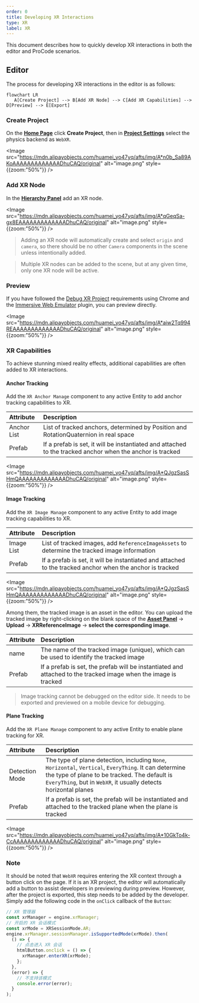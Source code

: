 ```yaml
---
order: 0
title: Developing XR Interactions
type: XR
label: XR
---
```


This document describes how to quickly develop XR interactions in both the editor and ProCode scenarios.

## Editor

The process for developing XR interactions in the editor is as follows:

```mermaid
flowchart LR
   A[Create Project] --> B[Add XR Node] --> C[Add XR Capabilities] --> D[Preview] --> E[Export]
```

### Create Project

On the **[Home Page](/en/docs/interface/intro/#%E9%A6%96%E9%A1%B5)** click **Create Project**, then in **[Project Settings](/en/docs/interface/sidebar/#project-settings)** select the physics backend as `WebXR`.

<Image src="https://mdn.alipayobjects.com/huamei_yo47yq/afts/img/A*n0b_Sa89AKoAAAAAAAAAAAAADhuCAQ/original" alt="image.png" style={{zoom:"50%"}} />

### Add XR Node

In the **[Hierarchy Panel](/en/docs/interface/hierarchy/)** add an XR node.

<Image src="https://mdn.alipayobjects.com/huamei_yo47yq/afts/img/A*qGeqSa-gx8EAAAAAAAAAAAAADhuCAQ/original" alt="image.png" style={{zoom:"50%"}} />

> Adding an XR node will automatically create and select `origin` and `camera`, so there should be no other `Camera` components in the scene unless intentionally added.

> Multiple XR nodes can be added to the scene, but at any given time, only one XR node will be active.

### Preview

If you have followed the [Debug XR Project](/en/docs/xr/quickStart/debug/) requirements using Chrome and the [Immersive Web Emulator](https://chromewebstore.google.com/detail/immersive-web-emulator/cgffilbpcibhmcfbgggfhfolhkfbhmik) plugin, you can preview directly.

<Image src="https://mdn.alipayobjects.com/huamei_yo47yq/afts/img/A*aiw2Tq994REAAAAAAAAAAAAADhuCAQ/original" alt="image.png" style={{zoom:"50%"}} />

### XR Capabilities

To achieve stunning mixed reality effects, additional capabilities are often added to XR interactions.

#### Anchor Tracking

Add the `XR Anchor Manage` component to any active Entity to add anchor tracking capabilities to XR.

| Attribute   | Description                                                                 |
| :---------- | :-------------------------------------------------------------------------- |
| Anchor List | List of tracked anchors, determined by Position and RotationQuaternion in real space |
| Prefab      | If a prefab is set, it will be instantiated and attached to the tracked anchor when the anchor is tracked |

<Image src="https://mdn.alipayobjects.com/huamei_yo47yq/afts/img/A*QJgzSasSHmQAAAAAAAAAAAAADhuCAQ/original" alt="image.png" style={{zoom:"50%"}} />

#### Image Tracking

Add the `XR Image Manage` component to any active Entity to add image tracking capabilities to XR.

| Attribute  | Description                                                               |
| :--------- | :------------------------------------------------------------------------ |
| Image List | List of tracked images, add `ReferenceImageAssets` to determine the tracked image information |
| Prefab     | If a prefab is set, it will be instantiated and attached to the tracked anchor when the anchor is tracked |

<Image src="https://mdn.alipayobjects.com/huamei_yo47yq/afts/img/A*QJgzSasSHmQAAAAAAAAAAAAADhuCAQ/original" alt="image.png" style={{zoom:"50%"}} />

Among them, the tracked image is an asset in the editor. You can upload the tracked image by right-clicking on the blank space of the **[Asset Panel](/en/docs/assets/interface/)** → **Upload** → **XRReferenceImage** → **select the corresponding image**.

| Attribute | Description |
| :-------- | :---------- |
| name      | The name of the tracked image (unique), which can be used to identify the tracked image |
| Prefab    | If a prefab is set, the prefab will be instantiated and attached to the tracked image when the image is tracked |

> Image tracking cannot be debugged on the editor side. It needs to be exported and previewed on a mobile device for debugging.

#### Plane Tracking

Add the `XR Plane Manage` component to any active Entity to enable plane tracking for XR.

| Attribute       | Description |
| :-------------- | :---------- |
| Detection Mode  | The type of plane detection, including `None`, `Horizontal`, `Vertical`, `EveryThing`. It can determine the type of plane to be tracked. The default is `EveryThing`, but in `WebXR`, it usually detects horizontal planes |
| Prefab          | If a prefab is set, the prefab will be instantiated and attached to the tracked plane when the plane is tracked |

<Image src="https://mdn.alipayobjects.com/huamei_yo47yq/afts/img/A*10GkTo4k-CcAAAAAAAAAAAAADhuCAQ/original" alt="image.png" style={{zoom:"50%"}} />

### Note

It should be noted that `WebXR` requires entering the XR context through a button click on the page. If it is an XR project, the editor will automatically add a button to assist developers in previewing during preview. However, after the project is exported, this step needs to be added by the developer. Simply add the following code in the `onClick` callback of the `Button`:

```typescript
// XR 管理器
const xrManager = engine.xrManager;
// 开启的 XR 会话模式
const xrMode = XRSessionMode.AR;
engine.xrManager.sessionManager.isSupportedMode(xrMode).then(
  () => {
    // 点击进入 XR 会话
    htmlButton.onclick = () => {
      xrManager.enterXR(xrMode);
    };
  },
  (error) => {
    // 不支持该模式
    console.error(error);
  }
);
```
